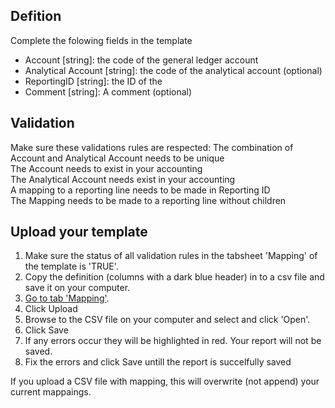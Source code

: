 

## Defition
Complete the folowing fields in the template
- Account [string]: the code of the general ledger account
- Analytical Account [string]: the code of the analytical account (optional)
- ReportingID [string]: the ID of the 
- Comment [string]: A comment (optional)

## Validation 
Make sure these validations rules are respected:
<Icon iconName="SkypeCheck"/> The combination of Account and Analytical Account needs to be unique <br />
<Icon iconName="SkypeCheck"/> The Account needs to exist in your accounting <br />
<Icon iconName="SkypeCheck"/> The Analytical Account needs exist in your accounting <br />
<Icon iconName="SkypeCheck"/> A mapping to a reporting line needs to be made in Reporting ID <br />
<Icon iconName="SkypeCheck"/> The Mapping needs to be made to a reporting line without children <br />


## Upload your template
1. Make sure the status of all validation rules in the tabsheet 'Mapping' of the template is 'TRUE'.
1. Copy the definition (columns with a dark blue header) in to a csv file and save it on your computer.
1. [Go to tab 'Mapping'](https://app.monitr.be/dashboard/organisations/entities/definitions/mapping).
1. Click <ActionButton>Upload</ActionButton>
1. Browse to the CSV file on your computer and select and click 'Open'.
1. Click <PrimaryButton>Save</PrimaryButton>
1. If any errors occur they will be highlighted in red. Your report will not be saved.
1. Fix the errors and click <PrimaryButton>Save</PrimaryButton> untill the report is succelfully saved

<MessageBar>If you upload a CSV file with mapping, this will overwrite (not append) your current mappaings.</MessageBar>